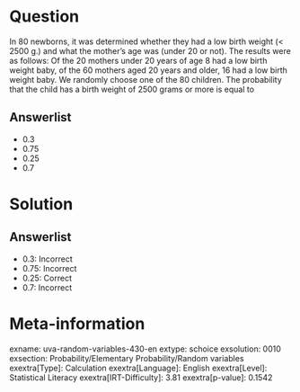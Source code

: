 Question
========

In 80 newborns, it was determined whether they had a low birth weight (\< 2500 g.) and what the mother's age was (under 20 or not). The results were as follows: Of the 20 mothers under 20 years of age 8 had a low birth weight baby, of the 60 mothers aged 20 years and older, 16 had a low birth weight baby. We randomly choose one of the 80 children. The probability that the child has a birth weight of 2500 grams or more is equal to

Answerlist
----------

* 0.3
* 0.75
* 0.25
* 0.7

Solution
========

Answerlist
----------

* 0.3: Incorrect
* 0.75: Incorrect
* 0.25: Correct
* 0.7: Incorrect

Meta-information
================
exname: uva-random-variables-430-en
extype: schoice
exsolution: 0010
exsection: Probability/Elementary Probability/Random variables
exextra[Type]: Calculation
exextra[Language]: English
exextra[Level]: Statistical Literacy
exextra[IRT-Difficulty]: 3.81
exextra[p-value]: 0.1542
